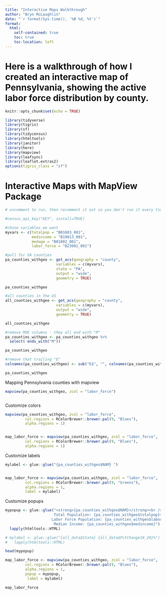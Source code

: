 ```yaml
---
title: "Interactive Maps Walkthrough"
author: "Bryn McLaughlin"
date: "`r format(Sys.time(), '%B %d, %Y')`"
format:
  html:
    self-contained: true
    toc: true
    toc-location: left
---
```

# Here is a walkthrough of how I created an interactive map of Pennsylvania, showing the active labor force distribution by county.
```r
knitr::opts_chunk$set(echo = TRUE)

library(tidyverse)
library(tigris)
library(sf)
library(tidycensus)
library(htmltools)
library(janitor)
library(here)
library(mapview)
library(leafsync)
library(leaflet.extras2)
options(tigris_class = "sf")


```

# Interactive Maps with MapView Package

```r

# uncomment to run, then recomment it out so you don't run it every time

#census_api_key("KEY", install=TRUE)


```

```r
#chose variables we want
myvars <- c(totalpop = "B01003_001",
            medincome = "B19013_001",
            medage = "B01002_001",
            labor_force = "B23001_001")
```

```r
#pull for VA counties
pa_counties_withgeo <- get_acs(geography = "county",
                       variables = c(myvars),
                       state = "PA",
                       output = "wide",
                       geometry = TRUE)

pa_counties_withgeo
```

```r
#all counties in the US
all_counties_withgeo <- get_acs(geography = "county",
                       variables = c(myvars),
                       output = "wide",
                       geometry = TRUE)

all_counties_withgeo
```

```r
#remove MOE columns - they all end with "M"
pa_counties_withgeo <- pa_counties_withgeo %>%
  select(-ends_with("M"))

pa_counties_withgeo
```

```r
#remove that trailing "E"
colnames(pa_counties_withgeo) <- sub("E$", "", colnames(pa_counties_withgeo)) # $ means end of string only

pa_counties_withgeo
```

Mapping Pennsylvania counties with mapview

```r

mapview(pa_counties_withgeo, zcol = "labor_force")



```

Customize colors

```r

mapview(pa_counties_withgeo, zcol = "labor_force", 
         col.regions = RColorBrewer::brewer.pal(9, "Blues"), 
         alpha.regions = 1)



```

```r

map_labor_force <- mapview(pa_counties_withgeo, zcol = "labor_force", 
         col.regions = RColorBrewer::brewer.pal(9, "Blues"), 
         alpha.regions = 1)


```

Customize labels

```r

mylabel <- glue::glue("{pa_counties_withgeo$NAM} ")


map_labor_force <- mapview(pa_counties_withgeo, zcol = "labor_force", 
         col.regions = RColorBrewer::brewer.pal(9, "Greens"), 
         alpha.regions = 1,
         label = mylabel)

```

Customize popups

```r
mypopup <- glue::glue("<strong>{pa_counties_withgeo$NAM}</strong><br />
                      Total Population: {pa_counties_withgeo$totalpop}<br />
                     Labor Force Population: {pa_counties_withgeo$labor_force}<br />
                      Median Income: {pa_counties_withgeo$medincome}") %>% 
  lapply(htmltools::HTML)

# mylabel <- glue::glue("{all_data$State} {all_data$PctChange10_20}%") %>%
#   lapply(htmltools::HTML)

```

```r

head(mypopup)

```

```r

map_labor_force <- mapview(pa_counties_withgeo, zcol = "labor_force", 
         col.regions = RColorBrewer::brewer.pal(9, "Blues"), 
         alpha.regions = 1,
         popup = mypopup,
          label = mylabel)

map_labor_force
```

